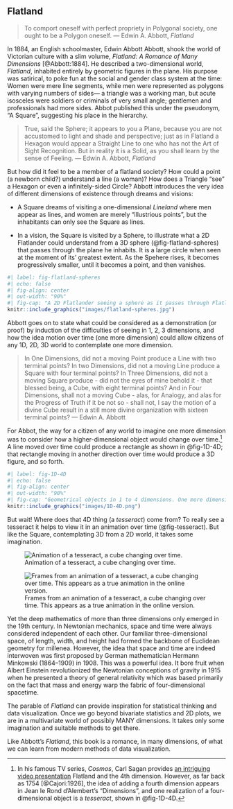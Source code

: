 
## Flatland

> To comport oneself with perfect propriety in Polygonal society, one ought to be a Polygon oneself.
> --- Edwin A. Abbott, _Flatland_

In 1884, an English schoolmaster, Edwin Abbott Abbott, shook the world of Victorian culture with a 
slim volume, _Flatland: A Romance of Many Dimensions_ [@Abbott:1884]. He described a two-dimensional world, _Flatland_,
inhabited entirely by geometric figures in the plane. His purpose was satirical, to poke fun at the 
social and gender class system at the time:
Women were mere line segments, while men were represented as polygons with varying numbers of sides--- 
a triangle was a working man, but acute isosceles were soldiers or criminals of very small angle; gentlemen and professionals had more sides.
Abbot published this under the pseudonym, "A Square", suggesting his place in the hierarchy.

> True, said the Sphere; it appears to you a Plane, because you are not accustomed to light and shade and
> perspective; just as in Flatland a Hexagon would appear a Straight Line to one who has not the Art of Sight
> Recognition. But in reality it is a Solid, as you shall learn by the sense of Feeling.
> --- Edwin A. Abbott,  _Flatland_


But how did it feel to be a member of a flatland society? How could a point (a newborn child?) understand a
line (a woman)?  How does a Triangle "see" a Hexagon or even a infinitely-sided Circle?
Abbott introduces the very idea of different dimensions of existence through dreams and visions: 

* A Square dreams of visiting a one-dimensional
_Lineland_ where men appear as lines, and women are merely "illustrious points", but the inhabitants
can only see the Square as lines. 

* In a vision, the Square is visited by a Sphere, to illustrate
what a 2D Flatlander could understand from a 3D sphere (@fig-flatland-spheres) that passes through
the plane he inhabits. It is a large circle when seen at the moment of its' greatest extent. As the Spehere rises, it becomes progressively smaller, until it becomes a point, and then vanishes.

```r
#| label: fig-flatland-spheres
#| echo: false
#| fig-align: center
#| out-width: "90%"
#| fig-cap: "A 2D Flatlander seeing a sphere as it passes through Flatland. The line, labeled 'My Eye' indicates what the Flatlander would see. Source: @Abbott:1884"
knitr::include_graphics("images/flatland-spheres.jpg")
```

Abbott goes on to state what could be considered as a demonstration (or proof) by induction of the difficulties
of seeing in 1, 2, 3 dimensions, and how the idea motion over time (one more dimension) could 
allow citizens of any 1D, 2D, 3D world to contemplate one more dimension.


> In One Dimensions, did not a moving Point produce a Line with two terminal points? In two Dimensions, did not
> a moving Line produce a Square with four terminal points? In Three Dimensions, did not a moving Square produce
> - did not the eyes of mine behold it - that blessed being, a Cube, with eight terminal points? And in Four
> Dimensions, shall not a moving Cube - alas, for Analogy, and alas for the Progress of Truth if it be not so -
> shall not, I say the motion of a divine Cube result in a still more divine organization with sixteen terminal
> points?
> --- Edwin A. Abbott

For Abbot, the way for a citizen of any world to imagine one more dimension was to consider how a
higher-dimensional object would change over time.[^1-sagan]
A line moved over time could produce a rectangle as shown in @fig-1D-4D; that rectangle moving
in another direction over time would produce a 3D figure, and so forth.

[^1-sagan]: In his famous TV series, _Cosmos_, Carl Sagan provides [an intriguing video presentation](https://youtu.be/UnURElCzGc0) Flatland and the 4th dimension.
However, as far back as 1754 [@Cajori:1926],
the idea of adding a fourth dimension appears in Jean le Rond d'Alembert's "Dimensions",
and one realization of a four-dimensional object is a _tesseract_, shown in @fig-1D-4D.

```r
#| label: fig-1D-4D
#| echo: false
#| fig-align: center
#| out-width: "90%"
#| fig-cap: "Geometrical objects in 1 to 4 dimensions. One more dimension can be thought of as the trace of movement over time."
knitr::include_graphics("images/1D-4D.png")
```

But wait! Where does that 4D thing (a _tesseract_) come from?
To really see a tesseract it helps to view it in an animation over time (@fig-tesseract).
But like the Square, contemplating 3D from a
2D world, it takes some imagination.

<!-- ::: {.content-visible when-format="html"} -->

<!-- :::: {#fig-tesseract} -->

<!-- ```{=html} -->
<!-- <div align="center"> -->
<!-- <iframe width="256" height="256" src="images/tesseract.gif"></iframe> -->
<!-- </div> -->
<!-- ``` -->

<!-- Animation of a tesseract, a cube changing over time. -->
<!-- :::: -->

<!-- ::: -->

::: {.content-visible when-format="html"}

![Animation of a tesseract, a cube changing over time.](images/tesseract.gif){#fig-tesseract}

:::


::: {.content-visible when-format="PDF"}

![Frames from an animation of a tesseract, a cube changing over time. This appears as a true animation in the online version.](../images/tesseract-frames.png){#fig-tesseract}
:::

Yet the deep mathematics of more than three dimensions only emerged in the 19th century.
In Newtonian mechanics, space and time were always considered independent of each other. 
Our familiar three-dimensional space, of length, width, and height had formed the backbone of Euclidean geometry for millenea.
However, the idea that space and time are indeed interwoven was first proposed by German mathematician Hermann Minkowski (1864--1909) in 1908. This was a powerful idea. It bore fruit when
Albert Einstein revolutionized the Newtonian conceptions of gravity in 1915 when he presented a theory of general relativity which was based primarily on the fact that mass and energy warp the fabric of four-dimensional spacetime.

The parable of _Flatland_ can provide inspiration for statistical thinking and data visualization.
Once we go beyond bivariate statistics and 2D plots, we are in a multivariate world of
possibly MANY dimensions. It takes only some imagination and suitable methods to get there.

Like Abbott's _Flatland_, this book is a romance, in many dimensions, of what we can learn from modern methods
of data visualization.
